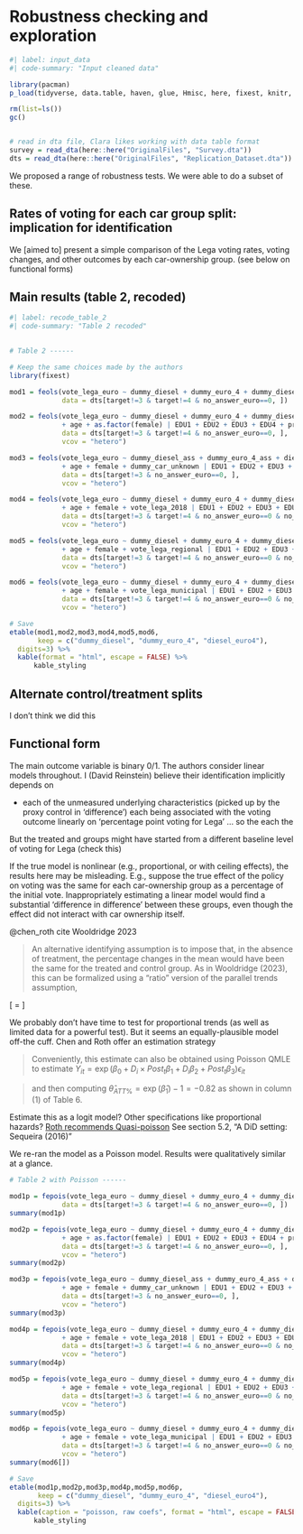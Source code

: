 # Robustness checking and exploration {#robustness}

```r
#| label: input_data
#| code-summary: "Input cleaned data"

library(pacman)
p_load(tidyverse, data.table, haven, glue, Hmisc, here, fixest, knitr, kableExtra)

rm(list=ls())
gc()


# read in dta file, Clara likes working with data table format
survey = read_dta(here::here("OriginalFiles", "Survey.dta"))
dts = read_dta(here::here("OriginalFiles", "Replication_Dataset.dta")) %>% data.table()

```



We proposed a range of robustness tests. We were able to do a subset of these.

## Rates of voting for each car group split: implication for identification

We [aimed to] present a simple comparison of the Lega voting rates, voting changes, and other outcomes by each car-ownership group. (see below on functional forms)

## Main results (table 2, recoded)

```r
#| label: recode_table_2
#| code-summary: "Table 2 recoded"
 

# Table 2 ------

# Keep the same choices made by the authors
library(fixest)

mod1 = feols(vote_lega_euro ~ dummy_diesel + dummy_euro_4 + dummy_diesel*dummy_euro_4, 
             data = dts[target!=3 & target!=4 & no_answer_euro==0, ])

mod2 = feols(vote_lega_euro ~ dummy_diesel + dummy_euro_4 + dummy_diesel*dummy_euro_4
             + age + as.factor(female) | EDU1 + EDU2 + EDU3 + EDU4 + profile_gross_personal_eu, 
             data = dts[target!=3 & target!=4 & no_answer_euro==0, ],
             vcov = "hetero")

mod3 = feols(vote_lega_euro ~ dummy_diesel_ass + dummy_euro_4_ass + diesel_euro4_ass
             + age + female + dummy_car_unknown | EDU1 + EDU2 + EDU3 + EDU4 + profile_gross_personal_eu, 
             data = dts[target!=3 & no_answer_euro==0, ],
             vcov = "hetero")

mod4 = feols(vote_lega_euro ~ dummy_diesel + dummy_euro_4 + dummy_diesel*dummy_euro_4
             + age + female + vote_lega_2018 | EDU1 + EDU2 + EDU3 + EDU4 + profile_gross_personal_eu, 
             data = dts[target!=3 & target!=4 & no_answer_euro==0 & no_answer_2018==0, ],
             vcov = "hetero")

mod5 = feols(vote_lega_euro ~ dummy_diesel + dummy_euro_4 + dummy_diesel*dummy_euro_4
             + age + female + vote_lega_regional | EDU1 + EDU2 + EDU3 + EDU4 + profile_gross_personal_eu, 
             data = dts[target!=3 & target!=4 & no_answer_euro==0 & no_answer_regional==0, ],
             vcov = "hetero")

mod6 = feols(vote_lega_euro ~ dummy_diesel + dummy_euro_4 + dummy_diesel*dummy_euro_4
             + age + female + vote_lega_municipal | EDU1 + EDU2 + EDU3 + EDU4 + profile_gross_personal_eu, 
             data = dts[target!=3 & target!=4 & no_answer_euro==0 & no_answer_municipal==0, ],
             vcov = "hetero")

# Save
etable(mod1,mod2,mod3,mod4,mod5,mod6,
       keep = c("dummy_diesel", "dummy_euro_4", "diesel_euro4"),
  digits=3) %>%
  kable(format = "html", escape = FALSE) %>%
      kable_styling

```

## Alternate control/treatment splits

I don't think we did this

## Functional form {#functional}

The main outcome variable is binary 0/1. The authors consider linear models throughout. I (David Reinstein) believe their identification implicitly depends on

-   each of the unmeasured underlying characteristics (picked up by the proxy control in 'difference') each being associated with the voting outcome linearly on 'percentage point voting for Lega' ... so the each the

But the treated and groups might have started from a different baseline level of voting for Lega (check this)

If the true model is nonlinear (e.g., proportional, or with ceiling effects), the results here may be misleading. E.g., suppose the true effect of the policy on voting was the same for each car-ownership group as a percentage of the initial vote. Inappropriately estimating a linear model would find a substantial 'difference in difference' between these groups, even though the effect did not interact with car ownership itself.

@chen_roth cite Wooldridge 2023 

> An alternative identifying assumption is to impose that, in the absence of treatment, the percentage changes in the mean would have been the same for the treated and control group. As in Wooldridge (2023), this can be formalized using a “ratio” version of the parallel trends assumption,

\[
\frac{E[Y_{it}(0) | D_i = 1, Post_t = 1]}{E[Y_{it}(0) | D_i = 1, Post_t = 0]} = \frac{E[Y_{it}(0) | D_i = 0, Post_t = 1]}{E[Y_{it}(0) | D_i = 0, Post_t = 0]}
\]

We probably don't have time to test for proportional trends (as well as limited data for a powerful test). But it seems an equally-plausible model off-the cuff. Chen and Roth offer an estimation strategy 


> Conveniently, this estimate can also be obtained using Poisson QMLE to estimate  $Y_{it} = \exp(\beta_0 + D_i \times Post_t \beta_1 + D_i\beta_2 + Post_t\beta_3)\epsilon_{it}$ 

> and then computing $\hat{\theta}_{ATT\%} = \exp(\hat{\beta}_1) - 1 = -0.82$ as shown in column (1) of Table 6.

Estimate this as a logit model? Other specifications like proportional hazards? [Roth recommends Quasi-poisson](https://www.jonathandroth.com/assets/files/LogUniqueHOD0_Draft_Accepted.pdf#page=25.45) See section 5.2, "A DiD setting: Sequeira (2016)"

We re-ran the model as a Poisson model. Results were qualitatively similar at a glance. 


```r
# Table 2 with Poisson ------

mod1p = fepois(vote_lega_euro ~ dummy_diesel + dummy_euro_4 + dummy_diesel*dummy_euro_4, 
             data = dts[target!=3 & target!=4 & no_answer_euro==0, ])
summary(mod1p)

mod2p = fepois(vote_lega_euro ~ dummy_diesel + dummy_euro_4 + dummy_diesel*dummy_euro_4
             + age + as.factor(female) | EDU1 + EDU2 + EDU3 + EDU4 + profile_gross_personal_eu, 
             data = dts[target!=3 & target!=4 & no_answer_euro==0, ],
             vcov = "hetero")
summary(mod2p)

mod3p = fepois(vote_lega_euro ~ dummy_diesel_ass + dummy_euro_4_ass + diesel_euro4_ass
             + age + female + dummy_car_unknown | EDU1 + EDU2 + EDU3 + EDU4 + profile_gross_personal_eu, 
             data = dts[target!=3 & no_answer_euro==0, ],
             vcov = "hetero")
summary(mod3p)

mod4p = fepois(vote_lega_euro ~ dummy_diesel + dummy_euro_4 + dummy_diesel*dummy_euro_4
             + age + female + vote_lega_2018 | EDU1 + EDU2 + EDU3 + EDU4 + profile_gross_personal_eu, 
             data = dts[target!=3 & target!=4 & no_answer_euro==0 & no_answer_2018==0, ],
             vcov = "hetero")
summary(mod4p)

mod5p = fepois(vote_lega_euro ~ dummy_diesel + dummy_euro_4 + dummy_diesel*dummy_euro_4
             + age + female + vote_lega_regional | EDU1 + EDU2 + EDU3 + EDU4 + profile_gross_personal_eu, 
             data = dts[target!=3 & target!=4 & no_answer_euro==0 & no_answer_regional==0, ],
             vcov = "hetero")
summary(mod5p)

mod6p = fepois(vote_lega_euro ~ dummy_diesel + dummy_euro_4 + dummy_diesel*dummy_euro_4
             + age + female + vote_lega_municipal | EDU1 + EDU2 + EDU3 + EDU4 + profile_gross_personal_eu, 
             data = dts[target!=3 & target!=4 & no_answer_euro==0 & no_answer_municipal==0, ],
             vcov = "hetero")
summary(mod6[])

# Save
etable(mod1p,mod2p,mod3p,mod4p,mod5p,mod6p,
       keep = c("dummy_diesel", "dummy_euro_4", "diesel_euro4"), 
  digits=3) %>%
  kable(caption = "poisson, raw coefs", format = "html", escape = FALSE, digits=3) %>%
      kable_styling

```

